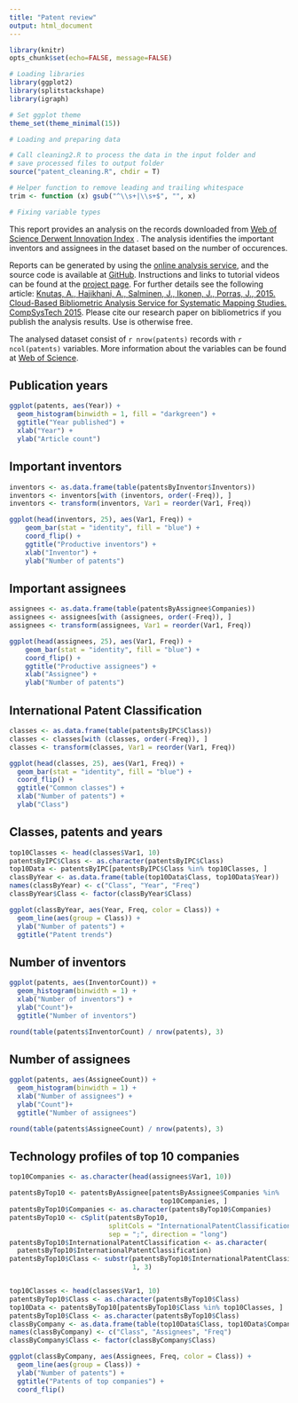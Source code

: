 ```yaml
---
title: "Patent review"
output: html_document
---
```


```r
library(knitr)
opts_chunk$set(echo=FALSE, message=FALSE)
```


```r
# Loading libraries
library(ggplot2)
library(splitstackshape)
library(igraph)

# Set ggplot theme
theme_set(theme_minimal(15))
```


```r
# Loading and preparing data

# Call cleaning2.R to process the data in the input folder and 
# save processed files to output folder
source("patent_cleaning.R", chdir = T)

# Helper function to remove leading and trailing whitespace
trim <- function (x) gsub("^\\s+|\\s+$", "", x)

# Fixing variable types

```
This report provides an analysis on the records downloaded from [Web of Science Derwent Innovation Index](http://webofscience.com) . The analysis identifies the important inventors and assignees in the dataset based on the number of occurences.

Reports can be generated by using the [online analysis service](http://hammer.nailsproject.net/), and the source code is available at [GitHub](https://github.com/aknutas/nails). Instructions and links to tutorial videos can be found at the [project page](https://aknutas.github.io/nails/). For further details see the following article: [Knutas, A., Hajikhani, A., Salminen, J., Ikonen, J., Porras, J., 2015. Cloud-Based Bibliometric Analysis Service for Systematic Mapping Studies. CompSysTech 2015](http://www.codecamp.fi/lib/exe/fetch.php/wiki/nails-compsystech2015-preprint.pdf). Please cite our research paper on bibliometrics if you publish the analysis results. Use is otherwise free. 

The analysed dataset consist of `r nrow(patents)` records with `r ncol(patents)` variables. More information about the variables can be found at [Web of Science](https://images.webofknowledge.com/WOKRS56B5/help/WOK/hs_dii_fieldtags_patents.html). 

## Publication years 
```r
ggplot(patents, aes(Year)) +
  geom_histogram(binwidth = 1, fill = "darkgreen") +
  ggtitle("Year published") + 
  xlab("Year") + 
  ylab("Article count")


```

## Important inventors
```r
inventors <- as.data.frame(table(patentsByInventor$Inventors))
inventors <- inventors[with (inventors, order(-Freq)), ]
inventors <- transform(inventors, Var1 = reorder(Var1, Freq))

ggplot(head(inventors, 25), aes(Var1, Freq)) +
    geom_bar(stat = "identity", fill = "blue") + 
    coord_flip() +
    ggtitle("Productive inventors") + 
    xlab("Inventor") + 
    ylab("Number of patents")
```

## Important assignees
```r
assignees <- as.data.frame(table(patentsByAssignee$Companies))
assignees <- assignees[with (assignees, order(-Freq)), ]
assignees <- transform(assignees, Var1 = reorder(Var1, Freq))

ggplot(head(assignees, 25), aes(Var1, Freq)) +
    geom_bar(stat = "identity", fill = "blue") + 
    coord_flip() +
    ggtitle("Productive assignees") + 
    xlab("Assignee") + 
    ylab("Number of patents") 
```


## International Patent Classification
```r
classes <- as.data.frame(table(patentsByIPC$Class))
classes <- classes[with (classes, order(-Freq)), ]
classes <- transform(classes, Var1 = reorder(Var1, Freq))

ggplot(head(classes, 25), aes(Var1, Freq)) +
  geom_bar(stat = "identity", fill = "blue") + 
  coord_flip() +
  ggtitle("Common classes") + 
  xlab("Number of patents") + 
  ylab("Class") 
```

## Classes, patents and years
```r
top10Classes <- head(classes$Var1, 10)
patentsByIPC$Class <- as.character(patentsByIPC$Class)
top10Data <- patentsByIPC[patentsByIPC$Class %in% top10Classes, ]
classByYear <- as.data.frame(table(top10Data$Class, top10Data$Year))
names(classByYear) <- c("Class", "Year", "Freq")
classByYear$Class <- factor(classByYear$Class)

ggplot(classByYear, aes(Year, Freq, color = Class)) + 
  geom_line(aes(group = Class)) + 
  ylab("Number of patents") +
  ggtitle("Patent trends")
```

## Number of inventors
```r
ggplot(patents, aes(InventorCount)) + 
  geom_histogram(binwidth = 1) +
  xlab("Number of inventors") +
  ylab("Count")+
  ggtitle("Number of inventors")

round(table(patents$InventorCount) / nrow(patents), 3)
```

## Number of assignees
```r
ggplot(patents, aes(AssigneeCount)) + 
  geom_histogram(binwidth = 1) +
  xlab("Number of assignees") +
  ylab("Count")+
  ggtitle("Number of assignees")

round(table(patents$AssigneeCount) / nrow(patents), 3)
```

## Technology profiles of top 10 companies
```r
top10Companies <- as.character(head(assignees$Var1, 10))

patentsByTop10 <- patentsByAssignee[patentsByAssignee$Companies %in% 
                                      top10Companies, ]
patentsByTop10$Companies <- as.character(patentsByTop10$Companies)
patentsByTop10 <- cSplit(patentsByTop10, 
                         splitCols = "InternationalPatentClassification", 
                         sep = ";", direction = "long")
patentsByTop10$InternationalPatentClassification <- as.character(
  patentsByTop10$InternationalPatentClassification)
patentsByTop10$Class <- substr(patentsByTop10$InternationalPatentClassification, 
                               1, 3)


top10Classes <- head(classes$Var1, 10)
patentsByTop10$Class <- as.character(patentsByTop10$Class)
top10Data <- patentsByTop10[patentsByTop10$Class %in% top10Classes, ]
patentsByTop10$Class <- as.character(patentsByTop10$Class)
classByCompany <- as.data.frame(table(top10Data$Class, top10Data$Companies))
names(classByCompany) <- c("Class", "Assignees", "Freq")
classByCompany$Class <- factor(classByCompany$Class)

ggplot(classByCompany, aes(Assignees, Freq, color = Class)) + 
  geom_line(aes(group = Class)) + 
  ylab("Number of patents") +
  ggtitle("Patents of top companies") +
  coord_flip()
```

